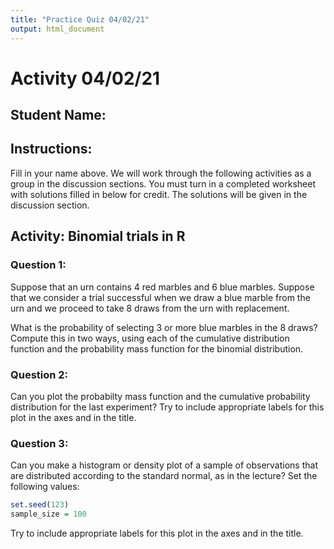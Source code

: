 ```yaml
---
title: "Practice Quiz 04/02/21"
output: html_document
---
```


# Activity 04/02/21

## Student Name:

## Instructions:
Fill in your name above.  We will work through the following activities as a group in the discussion sections.  You must turn in a completed worksheet with solutions filled in below for credit.  The solutions will be given in the discussion section.

## Activity: Binomial trials in R

### Question 1:

Suppose that an urn contains 4 red marbles and 6 blue marbles.  Suppose that we consider a trial successful when we draw a blue marble from the urn and we proceed to take 8 draws from the urn with replacement.

What is the probability of selecting 3 or more blue marbles in the 8 draws?  Compute this in two ways, using each of the cumulative distribution function and the probability mass function for the binomial distribution.


### Question 2:

Can you plot the probabilty mass function and the cumulative probability distribution for the last experiment?  Try to include appropriate labels for this plot in the axes and in the title.




### Question 3:

Can you make a histogram or density plot of a sample of observations that are distributed according to the standard normal, as in the lecture?  Set the following values:

```r
set.seed(123)
sample_size = 100
```

Try to include appropriate labels for this plot in the axes and in the title.

